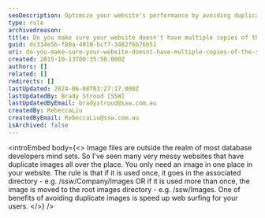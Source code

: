 ```yaml
---
seoDescription: Optimize your website's performance by avoiding duplicate images and storing them in a single, easily accessible location.
type: rule
archivedreason:
title: Do you make sure your website doesn't have multiple copies of the same image?
guid: dc334e5b-f80a-4910-bcf7-3482f6b76b51
uri: do-you-make-sure-your-website-doesnt-have-multiple-copies-of-the-same-image
created: 2015-10-13T00:35:50.000Z
authors: []
related: []
redirects: []
lastUpdated: 2024-06-08T03:27:17.000Z
lastUpdatedBy: Brady Stroud [SSW]
lastUpdatedByEmail: bradystroud@ssw.com.au
createdBy: RebeccaLiu
createdByEmail: RebeccaLiu@ssw.com.au
isArchived: false
---
```


<introEmbed
  body={<>
Image files are outside the realm of most database developers mind sets. So I've seen many very messy websites that have duplicate images all over the place. You only need an image in one place in your website. The rule is that if it is used once, it goes in the associated directory - e.g. /ssw/Company/Images OR if it is used more than once, the image is moved to the root images directory - e.g. /ssw/Images. One of benefits of avoiding duplicate images is speed up web surfing for your users.
  </>}
/>
